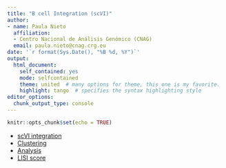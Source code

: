 ---
title: "B cell Integration (scVI)"
author: 
- name: Paula Nieto
  affiliation: 
  - Centro Nacional de Análisis Genómico (CNAG)
  email: paula.nieto@cnag.crg.eu
date: '`r format(Sys.Date(), "%B %d, %Y")`'
output:
  html_document:
    self_contained: yes
    mode: selfcontained
    theme: united  # many options for theme, this one is my favorite.
    highlight: tango  # specifies the syntax highlighting style
editor_options:
  chunk_output_type: console
---

```{r setup, include=FALSE}
knitr::opts_chunk$set(echo = TRUE)
```

* [scVI integration](T_cell_integration_scVI.html)
* [Clustering](T_cell_clustering.html)
* [Analysis](T_cells_scVI_integration_analysis.html)
* [LISI score](LISI_score_T cells.html)
